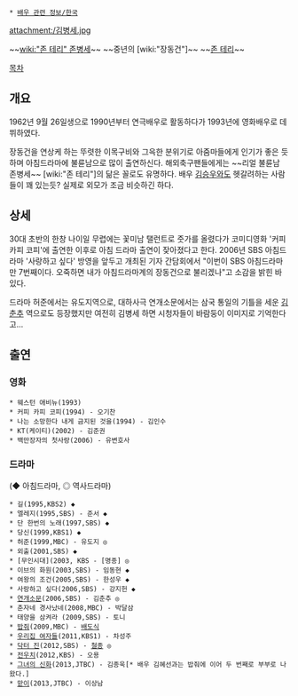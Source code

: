 * [[배우 관련 정보/한국]]

attachment:/김병세.jpg

~~[[wiki:"존 테리" 존병세]]~~
~~중년의 [wiki:"장동건"]~~
~~[[존 테리]]~~


[[목차]]
== 개요 ==
1962년 9월 26일생으로 1990년부터 연극배우로 활동하다가 1993년에 영화배우로 데뷔하였다.

장동건을 연상케 하는 뚜렷한 이목구비와 그윽한 분위기로 아줌마들에게 인기가 좋은 듯 하며 아침드라마에 불륜남으로 많이 출연하신다.
해외축구팬들에게는 ~~리얼 불륜남 존병세~~ [wiki:"존 테리"]의 닮은 꼴로도 유명하다.
배우 [[김승우]]와도 헷갈려하는 사람들이 꽤 있는듯? 실제로 외모가 조금 비슷하긴 하다. 

== 상세 ==
30대 초반의 한창 나이일 무렵에는 꽃미남 탤런트로 줏가를 올렸다가 코미디영화 '커피 카피 코피'에 출연한 이후로 아침 드라마 출연이 잦아졌다고 한다. 2006년 SBS 아침드라마 '사랑하고 싶다' 방영을 앞두고 개최된 기자 간담회에서 "이번이 SBS 아침드라마만 7번째이다. 오죽하면 내가 아침드라마계의 장동건으로 불리겠나"고 소감을 밝힌 바 있다.

드라마 허준에서는 유도지역으로, 대하사극 연개소문에서는 삼국 통일의 기틀을 세운 [[김춘추]] 역으로도 등장했지만 여전히 김병세 하면 시청자들이 바람둥이 이미지로 기억한다고...

== 출연 ==
=== 영화 ===
 * 웨스턴 애비뉴(1993)
 * 커피 카피 코피(1994) - 오기찬
 * 나는 소망한다 내게 금지된 것을(1994) - 김인수
 * KT(케이티)(2002) - 김준권
 * 백만장자의 첫사랑(2006) - 유변호사
=== 드라마 ===
(◆ 아침드라마, ◎ 역사드라마)
 * 길(1995,KBS2) ◆
 * 엘레지(1995,SBS) - 준서 ◆
 * 단 한번의 노래(1997,SBS) ◆
 * 당신(1999,KBS1) ◆
 * 허준(1999,MBC) - 유도지 ◎  
 * 외출(2001,SBS) ◆
 * [무인시대](2003, KBS - [명종] ◎
 * 이브의 화원(2003,SBS) - 임동현 ◆
 * 여왕의 조건(2005,SBS) - 한성우 ◆
 * 사랑하고 싶다(2006,SBS) - 강지헌 ◆
 * [[연개소문(드라마)|연개소문]](2006,SBS) - 김춘추 ◎
 * 춘자네 경사났네(2008,MBC) - 박달삼
 * 태양을 삼켜라 (2009,SBS) - 토니
 * [[밥줘]](2009,MBC) - [[배도식]]
 * [[우리집 여자들]](2011,KBS1) - 차성주
 * [[닥터 진]](2012,SBS) - [[철종(닥터 진)|철종]] ◎
 * [[전우치]](2012,KBS) - 오용
 * [[그녀의 신화]](2013,JTBC) - 김종욱[* 배우 김혜선과는 밥줘에 이어 두 번째로 부부로 나왔다.]
 * [[맏이(JTBC)|맏이]](2013,JTBC) - 이상남

